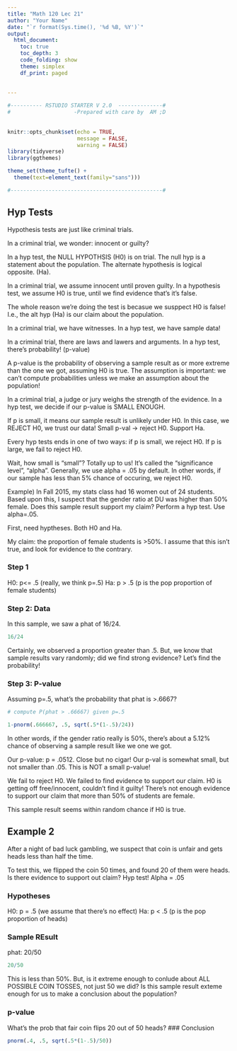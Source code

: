 ```yaml
---
title: "Math 120 Lec 21"
author: "Your Name"
date: "`r format(Sys.time(), '%d %B, %Y')`"
output: 
  html_document:
    toc: true
    toc_depth: 3
    code_folding: show
    theme: simplex
    df_print: paged
  
  
---
```


```r

#---------- RSTUDIO STARTER V 2.0  --------------#
#                    -Prepared with care by  AM ;D
                
                                                                          
knitr::opts_chunk$set(echo = TRUE, 
                      message = FALSE, 
                      warning = FALSE)      
library(tidyverse)                
library(ggthemes)                    

theme_set(theme_tufte() +                                     
  theme(text=element_text(family="sans")))  

#------------------------------------------------#
```







## Hyp Tests

Hypothesis tests are just like criminal trials.

In a criminal trial, we wonder:  innocent or guilty?

In a hyp test, the NULL HYPOTHSIS (H0) is on trial.  The null hyp is a statement about the population.  The alternate hypothesis is logical opposite.  (Ha).

In a criminal trial, we assume innocent until proven guilty.  In a hypothesis test, we assume H0 is true, until we find evidence that's it's false.

The whole reason we're doing the test is becasue we susppect H0 is false!  I.e., the alt hyp (Ha) is our claim about the population.

In a criminal trial, we have witnesses.  In a hyp test, we have sample data!

In a criminal trial, there are laws and lawers and arguments.  In a hyp test, there's probability!  (p-value)

A p-value is the probability of observing a sample result as or more extreme than the one we got, assuming H0 is true.  The assumption is important: we can't compute probabilities unless we make an assumption about the population!

In a criminal trial, a judge or jury weighs the strength of the evidence.  In a hyp test, we decide if our p-value is SMALL ENOUGH.  

If p is small, it means our sample result is unlikely under H0.  In this case, we REJECT H0, we trust our data!  Small p-val -> reject H0.  Support Ha.

Every hyp tests ends in one of two ways:  if p is small, we reject H0.  If p is large, we fail to reject H0.  


Wait, how small is "small"?   Totally up to us!  It's called the "significance level", "alpha".  Generally, we use alpha = .05 by default.  In other words, if our sample has less than 5% chance of occuring, we reject H0.

Example) In Fall 2015, my stats class had 16 women out of 24 students.  Based upon this, I suspect that the gender ratio at DU was higher than 50% female.  Does this sample result support my claim?  Perform a hyp test.  Use alpha=.05.

First, need hyptheses.  Both H0 and Ha.

My claim:  the proportion of female students is >50%.  I assume that this isn't true, and look for evidence to the contrary.

### Step 1

H0: p<= .5  (really, we think p=.5)
Ha: p > .5  (p is the pop proportion of female students)

### Step 2: Data

In this sample, we saw a phat of 16/24.  

```r
16/24
```

Certainly, we observed a proportion greater than .5.  But, we know that sample results vary randomly; did we find strong evidence?  Let's find the probability!

### Step 3: P-value

Assuming p=.5, what's the probability that phat is >.6667?

```r
# compute P(phat > .66667) given p=.5

1-pnorm(.666667, .5, sqrt(.5*(1-.5)/24))
```

In other words, if the gender ratio really is 50%, there's about a 5.12% chance of observing a sample result like we one we got.

Our p-value:  p = .0512.  Close but no cigar!  Our p-val is somewhat small, but not smaller than .05.  This is NOT a small p-value!  

We fail to reject H0.  We failed to find evidence to support our claim.  H0 is getting off free/innocent, couldn't find it guilty!  There's not enough evidence to support our claim that more than 50% of students are female.

This sample result seems within random chance if H0 is true.

## Example 2

After a night of bad luck gambling, we suspect that coin is unfair and gets heads less than half the time.

To test this, we flipped the coin 50 times, and found 20 of them were heads.  Is there evidence to support out claim?  Hyp test!  Alpha = .05


### Hypotheses

H0: p = .5   (we assume that there's no effect)
Ha: p < .5   (p is the pop proportion of heads)


### Sample REsult

phat: 20/50

```r
20/50
```

This is less than 50%.  But, is it extreme enough to conlude about ALL POSSIBLE COIN TOSSES, not just 50 we did?  Is this sample result exteme enough for us to make a conclusion about the population?

### p-value

What's the prob that fair coin flips 20 out of 50 heads?
### Conclusion

```r
pnorm(.4, .5, sqrt(.5*(1-.5)/50))
```













